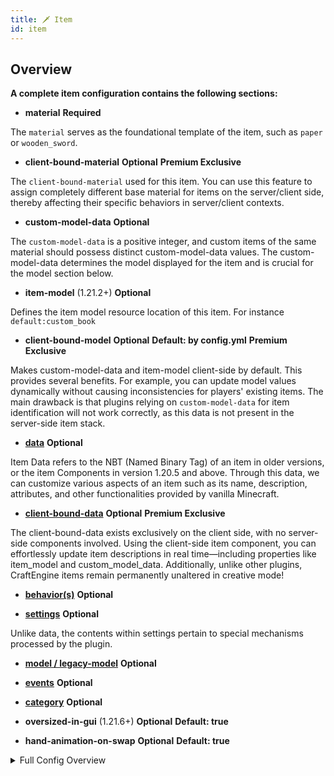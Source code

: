 ```yaml
---
title: 🗡️ Item
id: item
---
```



## Overview

**A complete item configuration contains the following sections:**

- **material** <Highlight color="#d64f1aff">**Required**</Highlight>

The `material` serves as the foundational template of the item, such as `paper` or `wooden_sword`.

- **client-bound-material** <Highlight color="#2E8B57">**Optional**</Highlight> <Highlight color="#f2184eff">**Premium Exclusive**</Highlight>

The `client-bound-material` used for this item. You can use this feature to assign completely different base material for items on the server/client side, thereby affecting their specific behaviors in server/client contexts.

- **custom-model-data** <Highlight color="#2E8B57">**Optional**</Highlight>

The `custom-model-data` is a positive integer, and custom items of the same material should possess distinct custom-model-data values. The custom-model-data determines the model displayed for the item and is crucial for the model section below.

- **item-model** (1.21.2+) <Highlight color="#2E8B57">**Optional**</Highlight>

Defines the item model resource location of this item. For instance `default:custom_book`

- **client-bound-model** <Highlight color="#2E8B57">**Optional**</Highlight> <Highlight color="#272ad8ff">**Default: by config.yml**</Highlight> <Highlight color="#f2184eff">**Premium Exclusive**</Highlight>

Makes custom-model-data and item-model client-side by default. This provides several benefits. For example, you can update model values dynamically without causing inconsistencies for players' existing items. The main drawback is that plugins relying on `custom-model-data` for item identification will not work correctly, as this data is not present in the server-side item stack.

- [**data**](./item/data.mdx) <Highlight color="#2E8B57">**Optional**</Highlight>

Item Data refers to the NBT (Named Binary Tag) of an item in older versions, or the item Components in version 1.20.5 and above. Through this data, we can customize various aspects of an item such as its name, description, attributes, and other functionalities provided by vanilla Minecraft.

- [**client-bound-data**](./item/data.mdx#client-bound-data) <Highlight color="#2E8B57">**Optional**</Highlight> <Highlight color="#f2184eff">**Premium Exclusive**</Highlight>

The client-bound-data exists exclusively on the client side, with no server-side components involved. Using the client-side item component, you can effortlessly update item descriptions in real time—including properties like item_model and custom_model_data. Additionally, unlike other plugins, CraftEngine items remain permanently unaltered in creative mode!

- [**behavior(s)**](./item/behaviors.mdx) <Highlight color="#2E8B57">**Optional**</Highlight>

- [**settings**](./item/settings.mdx) <Highlight color="#2E8B57">**Optional**</Highlight>

Unlike data, the contents within settings pertain to special mechanisms processed by the plugin.

- [**model / legacy-model**](./item/models.mdx) <Highlight color="#2E8B57">**Optional**</Highlight>

- [**events**](../reference/events.mdx) <Highlight color="#2E8B57">**Optional**</Highlight>

- [**category**](./category.mdx) <Highlight color="#2E8B57">**Optional**</Highlight>

- **oversized-in-gui** (1.21.6+) <Highlight color="#2E8B57">**Optional**</Highlight> <Highlight color="#272ad8ff">**Default: true**</Highlight>

- **hand-animation-on-swap** <Highlight color="#2E8B57">**Optional**</Highlight> <Highlight color="#272ad8ff">**Default: true**</Highlight>

<details>
  <summary>Full Config Overview</summary>

  ```yaml
  items:
    default:palm_log:
      material: paper
      custom-model-data: 1000
      item-model: default:palm_log
      settings:
        fuel-time: 300
        tags:
          - "default:palm_logs"
          - "minecraft:logs"
          - "minecraft:logs_that_burn"
      data:
        display-name: "<!i>Palm Log"
      model:
        type: "minecraft:model"
        path: "minecraft:item/custom/palm_log"
        generation:
          parent: "minecraft:block/custom/palm_log"
      oversized-in-gui: true
      hand-animation-on-swap: true
      client-bound-model: false
      behavior:
        type: block_item
        block: default:palm_log

  ```
</details>